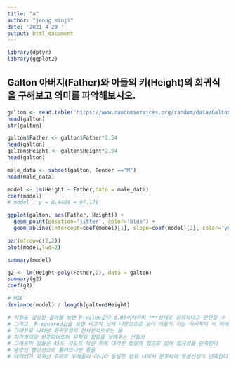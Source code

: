 ```yaml
---
title: "a"
author: "jeong minji"
date: '2021 4 29 '
output: html_document
---
```


```r
library(dplyr)
library(ggplot2)
```

## Galton 아버지(Father)와 아들의 키(Height)의 회귀식을 구해보고 의미를 파악해보시오.
```r
galton <- read.table('https://www.randomservices.org/random/data/Galton.txt',header = T)
head(galton)
str(galton)

galton$Father <- galton$Father*2.54
head(galton)
galton$Height <- galton$Height*2.54
head(galton)

male_data <- subset(galton, Gender =="M")
head(male_data)

model <- lm(Height ~ Father,data = male_data)
coef(model)
# model : y = 0.448X + 97.178

ggplot(galton, aes(Father, Height)) +
  geom_point(position='jitter', color='blue') +
  geom_abline(intercept=coef(model)[1], slope=coef(model)[2], color='yellow', size=1)

par(mfrow=c(2,2))
plot(model,lwd=2)

summary(model)

g2 <- lm(Height~poly(Father,2), data = galton)
summary(g2)    
coef(g2)

# MSE
deviance(model) / length(galton$Height)
```

```r
# 적합도 검정한 결과를 보면 P-value값이 0.05이하이며 ***상태로 유의하다고 판단할 수 있다.
# 그리고  R-squared값을 보면 비교적 낮게 나온것으로 보아 아들의 키는 아버지의 키 외에도 다른 영향도 염두해볼 수 있다.
# 그래프로 나타낸 회귀모형의 잔차분석으로는 을
# 자기멋대로 분포되어있어 무작위 잡음을 보여주는 선형성
# 그래프의 점들은 45도 각도의 직선 위에 대각선 방향의 점으로 있어 정규성을 만족한다
# 중앙인 빨간선으로 몰려있다면 좋음
# 데이터가 회귀선 주위로 부채꼴이 아니라 동일한 범위 내에서 분포하여 등분산성이 만족한다
```

